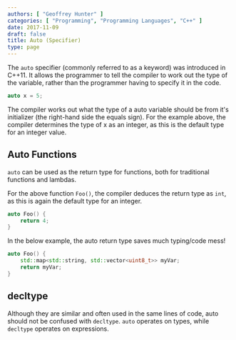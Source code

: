 ```yaml
---
authors: [ "Geoffrey Hunter" ]
categories: [ "Programming", "Programming Languages", "C++" ]
date: 2017-11-09
draft: false
title: Auto (Specifier)
type: page
---
```



The `auto` specifier (commonly referred to as a keyword) was introduced in C++11. It allows the programmer to tell the compiler to work out the type of the variable, rather than the programmer having to specify it in the code.

```c++    
auto x = 5;
```

The compiler works out what the type of a auto variable should be from it's initializer (the right-hand side the equals sign). For the example above, the compiler determines the type of x as an integer, as this is the default type for an integer value.

## Auto Functions

`auto` can be used as the return type for functions, both for traditional functions and lambdas.

For the above function <code>Foo()</code>, the compiler deduces the return type as <code>int</code>, as this is again the default type for an integer.

```c++
auto Foo() {
    return 4;
}
```

In the below example, the auto return type saves much typing/code mess!

```c++
auto Foo() {
    std::map<std::string, std::vector<uint8_t>> myVar;
    return myVar;
}
```

<h2>decltype</h2>

<p>Although they are similar and often used in the same lines of code, auto should not be confused with <code>decltype</code>. <code>auto</code> operates on types, while <code>decltype</code> operates on expressions.</p>
